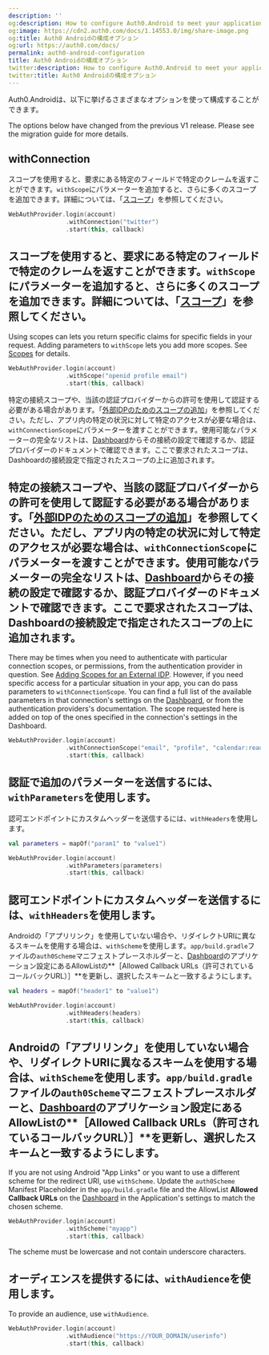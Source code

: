 ```yaml
---
description: ''
og:description: How to configure Auth0.Android to meet your application's needs
og:image: https://cdn2.auth0.com/docs/1.14553.0/img/share-image.png
og:title: Auth0 Androidの構成オプション
og:url: https://auth0.com/docs/
permalink: auth0-android-configuration
title: Auth0 Androidの構成オプション
twitter:description: How to configure Auth0.Android to meet your application's needs
twitter:title: Auth0 Androidの構成オプション
---
```


Auth0.Androidは、以下に挙げるさまざまなオプションを使って構成することができます。

<Callout icon="file-lines" color="#0EA5E9" iconType="regular">

The options below have changed from the previous V1 release. Please see the migration guide for more details.

</Callout>

## withConnection

スコープを使用すると、要求にある特定のフィールドで特定のクレームを返すことができます。`withScope`にパラメーターを追加すると、さらに多くのスコープを追加できます。詳細については、「[スコープ](/apis/scopes)」を参照してください。

```kotlin lines
WebAuthProvider.login(account)
                .withConnection("twitter")
                .start(this, callback)
```

## スコープを使用すると、要求にある特定のフィールドで特定のクレームを返すことができます。`withScope`にパラメーターを追加すると、さらに多くのスコープを追加できます。詳細については、「[スコープ](/apis/scopes)」を参照してください。

Using scopes can lets you return specific claims for specific fields in your request. Adding parameters to `withScope` lets you add more scopes. See [Scopes](/docs/get-started/apis/scopes) for details.

```kotlin lines
WebAuthProvider.login(account)
                .withScope("openid profile email")
                .start(this, callback)
```

特定の接続スコープや、当該の認証プロバイダーからの許可を使用して認証する必要がある場合があります。「[外部IDPのためのスコープの追加](/connections/adding-scopes-for-an-external-idp)」を参照してください。ただし、アプリ内の特定の状況に対して特定のアクセスが必要な場合は、`withConnectionScope`にパラメーターを渡すことができます。使用可能なパラメーターの完全なリストは、[Dashboard](%24%7Bmanage_url%7D)からその接続の設定で確認するか、認証プロバイダーのドキュメントで確認できます。ここで要求されたスコープは、Dashboardの接続設定で指定されたスコープの上に追加されます。

## 特定の接続スコープや、当該の認証プロバイダーからの許可を使用して認証する必要がある場合があります。「[外部IDPのためのスコープの追加](/connections/adding-scopes-for-an-external-idp)」を参照してください。ただし、アプリ内の特定の状況に対して特定のアクセスが必要な場合は、`withConnectionScope`にパラメーターを渡すことができます。使用可能なパラメーターの完全なリストは、[Dashboard](%24%7Bmanage_url%7D)からその接続の設定で確認するか、認証プロバイダーのドキュメントで確認できます。ここで要求されたスコープは、Dashboardの接続設定で指定されたスコープの上に追加されます。

There may be times when you need to authenticate with particular connection scopes, or permissions, from the authentication provider in question. See [Adding Scopes for an External IDP](/docs/authenticate/identity-providers/adding-scopes-for-an-external-idp). However, if you need specific access for a particular situation in your app, you can do pass parameters to `withConnectionScope`. You can find a full list of the available parameters in that connection's settings on the [Dashboard](https://manage.auth0.com/#), or from the authentication providers's documentation. The scope requested here is added on top of the ones specified in the connection's settings in the Dashboard.

```kotlin lines
WebAuthProvider.login(account)
                .withConnectionScope("email", "profile", "calendar:read")
                .start(this, callback)
```

## 認証で追加のパラメーターを送信するには、`withParameters`を使用します。

認可エンドポイントにカスタムヘッダーを送信するには、`withHeaders`を使用します。

```kotlin lines
val parameters = mapOf("param1" to "value1")

WebAuthProvider.login(account)
                .withParameters(parameters)
                .start(this, callback)
```

## 認可エンドポイントにカスタムヘッダーを送信するには、`withHeaders`を使用します。

Androidの「アプリリンク」を使用していない場合や、リダイレクトURIに異なるスキームを使用する場合は、`withScheme`を使用します。`app/build.gradle`ファイルの`auth0Scheme`マニフェストプレースホルダーと、[Dashboard](%24%7Bmanage_url%7D)のアプリケーション設定にあるAllowListの**［Allowed Callback URLs（許可されているコールバックURL）］**を更新し、選択したスキームと一致するようにします。

```kotlin lines
val headers = mapOf("header1" to "value1")

WebAuthProvider.login(account)
                .withHeaders(headers)
                .start(this, callback)
```

## Androidの「アプリリンク」を使用していない場合や、リダイレクトURIに異なるスキームを使用する場合は、`withScheme`を使用します。`app/build.gradle`ファイルの`auth0Scheme`マニフェストプレースホルダーと、[Dashboard](%24%7Bmanage_url%7D)のアプリケーション設定にあるAllowListの**［Allowed Callback URLs（許可されているコールバックURL）］**を更新し、選択したスキームと一致するようにします。

If you are not using Android "App Links" or you want to use a different scheme for the redirect URI, use `withScheme`. Update the `auth0Scheme` Manifest Placeholder in the `app/build.gradle` file and the AllowList **Allowed Callback URLs** on the [Dashboard](https://manage.auth0.com/#) in the Application's settings to match the chosen scheme.

```kotlin lines
WebAuthProvider.login(account)
                .withScheme("myapp")
                .start(this, callback)
```

<Warning>

The scheme must be lowercase and not contain underscore characters.

</Warning>

## オーディエンスを提供するには、`withAudience`を使用します。

To provide an <Tooltip tip="Audience: Unique identifier of the audience for an issued token. Named aud in a token, its value contains the ID of either an application (Client ID) for an ID Token or an API (API Identifier) for an Access Token." cta="View Glossary" href="/docs/glossary?term=audience">audience</Tooltip>, use `withAudience`.

```kotlin lines
WebAuthProvider.login(account)
                .withAudience("https://YOUR_DOMAIN/userinfo")
                .start(this, callback)
```